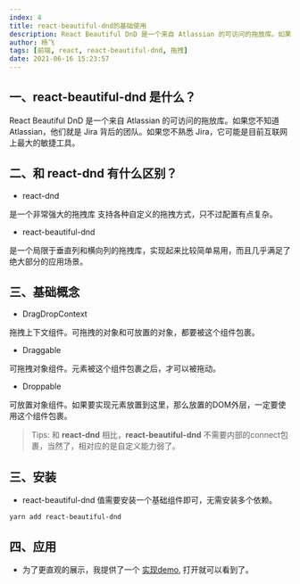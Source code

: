 ```yaml
---
index: 4
title: react-beautiful-dnd的基础使用
description: React Beautiful DnD 是一个来自 Atlassian 的可访问的拖放库。如果您不知道 Atlassian，他们就是 Jira 背后的团队。如果您不熟悉 Jira，它可能是目前互联网上最大的敏捷工具。
author: 杨飞
tags: [前端, react, react-beautiful-dnd, 拖拽]
date: 2021-06-16 15:23:57
---
```


## 一、react-beautiful-dnd 是什么？

React Beautiful DnD 是一个来自 Atlassian 的可访问的拖放库。如果您不知道 Atlassian，他们就是 Jira 背后的团队。如果您不熟悉 Jira，它可能是目前互联网上最大的敏捷工具。


## 二、和 react-dnd 有什么区别？

- react-dnd

是一个非常强大的拖拽库 支持各种自定义的拖拽方式，只不过配置有点复杂。

- react-beautiful-dnd

是一个局限于垂直列和横向列的拖拽库，实现起来比较简单易用，而且几乎满足了绝大部分的应用场景。

## 三、基础概念

- DragDropContext

拖拽上下文组件。可拖拽的对象和可放置的对象，都要被这个组件包裹。

- Draggable

可拖拽对象组件。元素被这个组件包裹之后，才可以被拖动。

- Droppable

可放置对象组件。如果要实现元素放置到这里，那么放置的DOM外层，一定要使用这个组件包裹。

> Tips: 和 **react-dnd** 相比，**react-beautiful-dnd** 不需要内部的connect包裹，当然了，相对应的是自定义能力弱了。

## 三、安装

- react-beautiful-dnd 值需要安装一个基础组件即可，无需安装多个依赖。

```shell
yarn add react-beautiful-dnd
```

## 四、应用

- 为了更直观的展示，我提供了一个 [实现demo](https://codesandbox.io/s/react-beautiful-dnd-demo-1yjnn), 打开就可以看到了。
